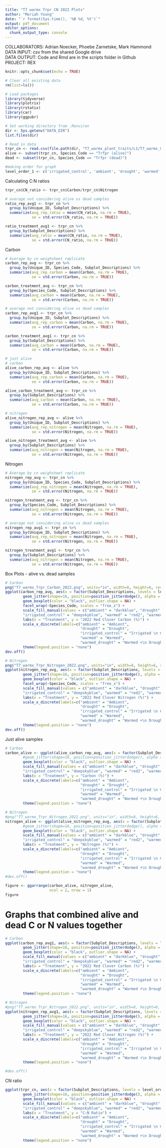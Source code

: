 ```yaml
---
title: "T7 warmx Trpr CN 2022 Plots"
author: "Moriah Young"
date: "`r format(Sys.time(), '%B %d, %Y')`"
output: pdf_document
editor_options: 
  chunk_output_type: console
---
```


COLLABORATORS: Adrian Noecker, Phoebe Zarnetske, Mark Hammond
DATA INPUT:  csv from the shared Google drive  
DATA OUTPUT: Code and Rmd are in the scripts folder in Github  
PROJECT: REX


```r
knitr::opts_chunk$set(echo = TRUE)
```

```r
# Clear all existing data
rm(list=ls())

# Load packages
library(tidyverse)
library(plotrix)
library(rstatix)
library(car)
library(ggpubr)

# Set working directory from .Renviron
dir <- Sys.getenv("DATA_DIR")
list.files(dir)

# Read in data
trpr_cn <- read.csv(file.path(dir, "T7_warmx_plant_traits/L1/T7_warmx_CN_Trpr_2022_L1.csv")) # 2022 CN Trpr data
alive <- subset(trpr_cn, Species_Code == "Trfpr (alive)")
dead <- subset(trpr_cn, Species_Code == "Trfpr (dead)")

#making order for graph
level_order_1 <- c('irrigated_control', 'ambient', 'drought', 'warmed','warmed_drought')

```

Calculating C:N ratios
```r
trpr_cn$CN_ratio <- trpr_cn$Carbon/trpr_cn$Nitrogen

# average not considering alive vs dead samples
ratio_rep_avg1 <- trpr_cn %>%
  group_by(Unique_ID, Subplot_Descriptions) %>%
  summarize(avg_rep_ratio = mean(CN_ratio, na.rm = TRUE),
            se = std.error(CN_ratio, na.rm = TRUE))

ratio_treatment_avg1 <- trpr_cn %>%
  group_by(Subplot_Descriptions) %>%
  summarize(avg_ratio = mean(CN_ratio, na.rm = TRUE),
            se = std.error(CN_ratio, na.rm = TRUE))
```

Carbon
```r
# Average by cn weighsheet replicate
carbon_rep_avg <- trpr_cn %>%
  group_by(Unique_ID, Species_Code, Subplot_Descriptions) %>%
  summarize(avg_rep_carbon = mean(Carbon, na.rm = TRUE),
            se = std.error(Carbon, na.rm = TRUE))

carbon_treatment_avg <- trpr_cn %>%
  group_by(Species_Code, Subplot_Descriptions) %>%
  summarize(avg_carbon = mean(Carbon, na.rm = TRUE),
            se = std.error(Carbon, na.rm = TRUE))

# average not considering alive vs dead samples
carbon_rep_avg1 <- trpr_cn %>%
  group_by(Unique_ID, Subplot_Descriptions) %>%
  summarize(avg_rep_carbon = mean(Carbon, na.rm = TRUE),
            se = std.error(Carbon, na.rm = TRUE))

carbon_treatment_avg1 <- trpr_cn %>%
  group_by(Subplot_Descriptions) %>%
  summarize(avg_carbon = mean(Carbon, na.rm = TRUE),
            se = std.error(Carbon, na.rm = TRUE))

# just alive
# carbon
alive_carbon_rep_avg <- alive %>%
  group_by(Unique_ID, Subplot_Descriptions) %>%
  summarize(avg_rep_carbon = mean(Carbon, na.rm = TRUE),
            se = std.error(Carbon, na.rm = TRUE))

alive_carbon_treatment_avg <- trpr_cn %>%
  group_by(Subplot_Descriptions) %>%
  summarize(avg_carbon = mean(Carbon, na.rm = TRUE),
            se = std.error(Carbon, na.rm = TRUE))

# nitrogen
alive_nitrogen_rep_avg <- alive %>%
  group_by(Unique_ID, Subplot_Descriptions) %>%
  summarize(avg_rep_nitrogen = mean(Nitrogen, na.rm = TRUE),
            se = std.error(Nitrogen, na.rm = TRUE))

alive_nitrogen_treatment_avg <- alive %>%
  group_by(Subplot_Descriptions) %>%
  summarize(avg_nitrogen = mean(Nitrogen, na.rm = TRUE),
            se = std.error(Nitrogen, na.rm = TRUE))
```

Nitrogen
```r
# Average by cn weighsheet replicate
nitrogen_rep_avg <- trpr_cn %>%
  group_by(Unique_ID, Species_Code, Subplot_Descriptions) %>%
  summarize(avg_rep_nitrogen = mean(Nitrogen, na.rm = TRUE),
            se = std.error(Nitrogen, na.rm = TRUE))

nitrogen_treatment_avg <- trpr_cn %>%
  group_by(Species_Code, Subplot_Descriptions) %>%
  summarize(avg_nitrogen = mean(Nitrogen, na.rm = TRUE),
            se = std.error(Nitrogen, na.rm = TRUE))

# average not considering alive vs dead samples
nitrogen_rep_avg1 <- trpr_cn %>%
  group_by(Unique_ID, Subplot_Descriptions) %>%
  summarize(avg_rep_nitrogen = mean(Nitrogen, na.rm = TRUE),
            se = std.error(Nitrogen, na.rm = TRUE))

nitrogen_treatment_avg1 <- trpr_cn %>%
  group_by(Subplot_Descriptions) %>%
  summarize(avg_nitrogen = mean(Nitrogen, na.rm = TRUE),
            se = std.error(Nitrogen, na.rm = TRUE))
```

Box Plots - alive vs. dead samples
```r
# Carbon
png("T7_warmx_Trpr_Carbon_2022.png", units="in", width=8, height=6, res=300)
ggplot(carbon_rep_avg, aes(x = factor(Subplot_Descriptions, levels = level_order_1), y = avg_rep_carbon, fill = Subplot_Descriptions)) +
        geom_jitter(shape=16, position=position_jitterdodge(), alpha = 0.6, aes(colour = Subplot_Descriptions)) +
        geom_boxplot(color = "black", outlier.shape = NA) +
        facet_wrap(~Species_Code, scales = "free_x") +
        scale_fill_manual(values = c("ambient" = "darkblue", "drought" = "gray58", 
        "irrigated_control" = "deepskyblue", "warmed" = "red2", "warmed_drought" = "darkred")) +
        labs(x = "Treatment", y = "2022 Red Clover Carbon (%)") +
        scale_x_discrete(labels=c("ambient" = "Ambient",
                                  "drought" = "Drought",
                                  "irrigated_control" = "Irrigated \n Control",
                                  "warmed" = "Warmed",
                                  "warmed_drought" = "Warmed +\n Drought")) +
        theme(legend.position = "none")
dev.off()

# Nitrogen
png("T7_warmx_Trpr_Nitrogen_2022.png", units="in", width=8, height=6, res=300)
ggplot(nitrogen_rep_avg, aes(x = factor(Subplot_Descriptions, levels = level_order_1), y = avg_rep_nitrogen, fill = Subplot_Descriptions)) +
        geom_jitter(shape=16, position=position_jitterdodge(), alpha = 0.6, aes(colour = Subplot_Descriptions)) +
        geom_boxplot(color = "black", outlier.shape = NA) +
        facet_wrap(~Species_Code, scales = "free_x") +
        scale_fill_manual(values = c("ambient" = "darkblue", "drought" = "gray58", 
        "irrigated_control" = "deepskyblue", "warmed" = "red2", "warmed_drought" = "darkred")) +
        labs(x = "Treatment", y = "2022 Red Clover Nitrogen (%)") +
        scale_x_discrete(labels=c("ambient" = "Ambient",
                                  "drought" = "Drought",
                                  "irrigated_control" = "Irrigated \n Control",
                                  "warmed" = "Warmed",
                                  "warmed_drought" = "Warmed +\n Drought")) +
        theme(legend.position = "none")
dev.off()
```

Just alive samples
```r
# Carbon
carbon_alive <- ggplot(alive_carbon_rep_avg, aes(x = factor(Subplot_Descriptions, levels = level_order_1), y = avg_rep_carbon, fill = Subplot_Descriptions)) +
        #geom_jitter(shape=16, position=position_jitterdodge(), alpha = 0.6, aes(colour = Subplot_Descriptions)) +
        geom_boxplot(color = "black", outlier.shape = NA) +
        scale_fill_manual(values = c("ambient" = "darkblue", "drought" = "gray58", 
        "irrigated_control" = "deepskyblue", "warmed" = "red2", "warmed_drought" = "darkred")) +
        labs(x = "Treatment", y = "Carbon (%)") +
        scale_x_discrete(labels=c("ambient" = "Ambient",
                                  "drought" = "Drought",
                                  "irrigated_control" = "Irrigated \n Control",
                                  "warmed" = "Warmed",
                                  "warmed_drought" = "Warmed +\n Drought")) +
        theme(legend.position = "none")

# Nitrogen
#png("T7_warmx_Trpr_Nitrogen_2022.png", units="in", width=8, height=6, res=300)
nitrogen_alive <- ggplot(alive_nitrogen_rep_avg, aes(x = factor(Subplot_Descriptions, levels = level_order_1), y = avg_rep_nitrogen, fill = Subplot_Descriptions)) +
        #geom_jitter(shape=16, position=position_jitterdodge(), alpha = 0.6, aes(colour = Subplot_Descriptions)) +
        geom_boxplot(color = "black", outlier.shape = NA) +
        scale_fill_manual(values = c("ambient" = "darkblue", "drought" = "gray58", 
        "irrigated_control" = "deepskyblue", "warmed" = "red2", "warmed_drought" = "darkred")) +
        labs(x = "Treatment", y = "Nitrogen (%)") +
        scale_x_discrete(labels=c("ambient" = "Ambient",
                                  "drought" = "Drought",
                                  "irrigated_control" = "Irrigated \n Control",
                                  "warmed" = "Warmed",
                                  "warmed_drought" = "Warmed +\n Drought")) +
        theme(legend.position = "none")
#dev.off()

figure <- ggarrange(carbon_alive, nitrogen_alive,
                    ncol = 2, nrow = 1)
figure
```

# Graphs that combined alive and dead C or N values together
```r
# Carbon
ggplot(carbon_rep_avg1, aes(x = factor(Subplot_Descriptions, levels = level_order_1), y = avg_rep_carbon, fill = Subplot_Descriptions)) +
        geom_jitter(shape=16, position=position_jitterdodge(), alpha = 0.6, aes(colour = Subplot_Descriptions)) +
        geom_boxplot(color = "black", outlier.shape = NA) +
        scale_fill_manual(values = c("ambient" = "darkblue", "drought" = "gray58", 
        "irrigated_control" = "deepskyblue", "warmed" = "red2", "warmed_drought" = "darkred")) +
        labs(x = "Treatment", y = "2022 Red Clover Carbon (%)") +
        scale_x_discrete(labels=c("ambient" = "Ambient",
                                  "drought" = "Drought",
                                  "irrigated_control" = "Irrigated \n Control",
                                  "warmed" = "Warmed",
                                  "warmed_drought" = "Warmed +\n Drought")) +
        theme(legend.position = "none")

# Nitrogen
#png("T7_warmx_Trpr_Nitrogen_2022.png", units="in", width=8, height=6, res=300)
ggplot(nitrogen_rep_avg1, aes(x = factor(Subplot_Descriptions, levels = level_order_1), y = avg_rep_nitrogen, fill = Subplot_Descriptions)) +
        geom_jitter(shape=16, position=position_jitterdodge(), alpha = 0.6, aes(colour = Subplot_Descriptions)) +
        geom_boxplot(color = "black", outlier.shape = NA) +
        scale_fill_manual(values = c("ambient" = "darkblue", "drought" = "gray58", 
        "irrigated_control" = "deepskyblue", "warmed" = "red2", "warmed_drought" = "darkred")) +
        labs(x = "Treatment", y = "2022 Red Clover Nitrogen (%)") +
        scale_x_discrete(labels=c("ambient" = "Ambient",
                                  "drought" = "Drought",
                                  "irrigated_control" = "Irrigated \n Control",
                                  "warmed" = "Warmed",
                                  "warmed_drought" = "Warmed +\n Drought")) +
        theme(legend.position = "none")

#dev.off()
```

CN ratio
```r
ggplot(trpr_cn, aes(x = factor(Subplot_Descriptions, levels = level_order_1), y = CN_ratio, fill = Subplot_Descriptions)) +
        geom_jitter(shape=16, position=position_jitterdodge(), alpha = 0.6, aes(colour = Subplot_Descriptions)) +
        geom_boxplot(color = "black", outlier.shape = NA) +
        scale_fill_manual(values = c("ambient" = "darkblue", "drought" = "gray58", 
        "irrigated_control" = "deepskyblue", "warmed" = "red2", "warmed_drought" = "darkred")) +
        labs(x = "Treatment", y = "C:N Ratio") +
        scale_x_discrete(labels=c("ambient" = "Ambient",
                                  "drought" = "Drought",
                                  "irrigated_control" = "Irrigated \n Control",
                                  "warmed" = "Warmed",
                                  "warmed_drought" = "Warmed +\n Drought")) +
        theme(legend.position = "none")
```

